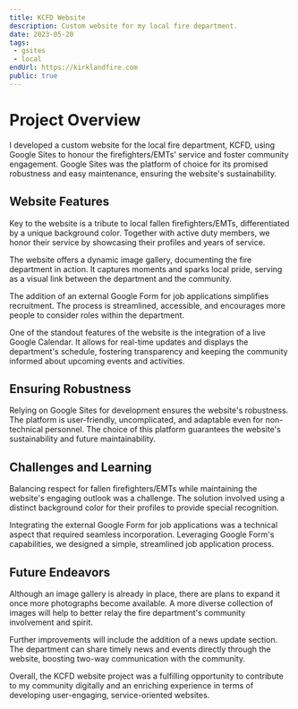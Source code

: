 ---
title: KCFD Website
description: Custom website for my local fire department.
date: 2023-05-20
tags:
 - gsites
 - local
endUrl: https://kirklandfire.com
public: true
---

# Project Overview

I developed a custom website for the local fire department, KCFD, using Google Sites to honour the firefighters/EMTs' service and foster community engagement. Google Sites was the platform of choice for its promised robustness and easy maintenance, ensuring the website's sustainability.

## Website Features

Key to the website is a tribute to local fallen firefighters/EMTs, differentiated by a unique background color. Together with active duty members, we honor their service by showcasing their profiles and years of service.

The website offers a dynamic image gallery, documenting the fire department in action. It captures moments and sparks local pride, serving as a visual link between the department and the community.

The addition of an external Google Form for job applications simplifies recruitment. The process is streamlined, accessible, and encourages more people to consider roles within the department.

One of the standout features of the website is the integration of a live Google Calendar. It allows for real-time updates and displays the department's schedule, fostering transparency and keeping the community informed about upcoming events and activities. 

## Ensuring Robustness

Relying on Google Sites for development ensures the website's robustness. The platform is user-friendly, uncomplicated, and adaptable even for non-technical personnel. The choice of this platform guarantees the website's sustainability and future maintainability.

## Challenges and Learning

Balancing respect for fallen firefighters/EMTs while maintaining the website's engaging outlook was a challenge. The solution involved using a distinct background color for their profiles to provide special recognition.

Integrating the external Google Form for job applications was a technical aspect that required seamless incorporation. Leveraging Google Form's capabilities, we designed a simple, streamlined job application process.

## Future Endeavors

Although an image gallery is already in place, there are plans to expand it once more photographs become available. A more diverse collection of images will help to better relay the fire department's community involvement and spirit.

Further improvements will include the addition of a news update section. The department can share timely news and events directly through the website, boosting two-way communication with the community.

Overall, the KCFD website project was a fulfilling opportunity to contribute to my community digitally and an enriching experience in terms of developing user-engaging, service-oriented websites.

